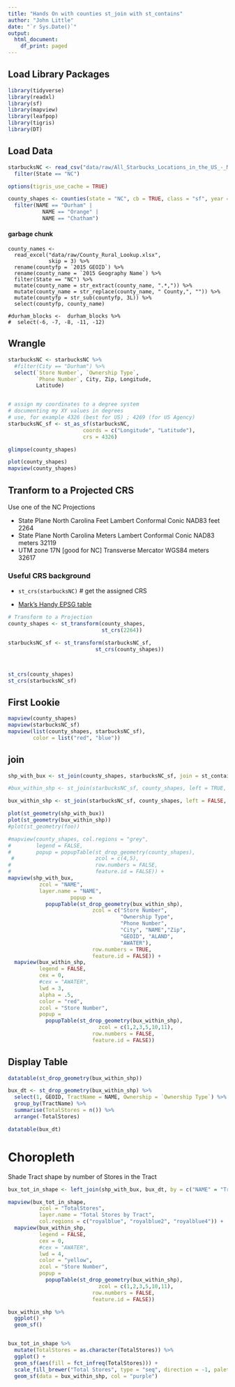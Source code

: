 ```yaml
---
title: "Hands On with counties st_join with st_contains"
author: "John Little"
date: "`r Sys.Date()`"
output:
  html_document:
    df_print: paged
---
```


## Load Library Packages

```r
library(tidyverse)
library(readxl)
library(sf)
library(mapview)
library(leafpop)
library(tigris)
library(DT)
```


## Load Data

```r
starbucksNC <- read_csv("data/raw/All_Starbucks_Locations_in_the_US_-_Map.csv") %>% 
  filter(State == "NC")

options(tigris_use_cache = TRUE)

county_shapes <- counties(state = "NC", cb = TRUE, class = "sf", year = 2014) %>% 
  filter(NAME == "Durham" | 
           NAME == "Orange" | 
           NAME == "Chatham")
```


#### garbage chunk

```
county_names <- 
  read_excel("data/raw/County_Rural_Lookup.xlsx", 
             skip = 3) %>% 
  rename(countyfp = `2015 GEOID`) %>% 
  rename(county_name = `2015 Geography Name`) %>% 
  filter(State == "NC") %>% 
  mutate(county_name = str_extract(county_name, ".*,")) %>%
  mutate(county_name = str_replace(county_name, " County,", "")) %>% 
  mutate(countyfp = str_sub(countyfp, 3L)) %>% 
  select(countyfp, county_name) 

#durham_blocks <-  durham_blocks %>%  
#  select(-6, -7, -8, -11, -12)
```


## Wrangle

```r
starbucksNC <- starbucksNC %>% 
  #filter(City == "Durham") %>% 
  select(`Store Number`, `Ownership Type`,
         `Phone Number`, City, Zip, Longitude,
         Latitude)


# assign my coordinates to a degree system
# documenting my XY values in degrees
# use, for example 4326 (best for US) ; 4269 (for US Agency)
starbucksNC_sf <- st_as_sf(starbucksNC,
                        coords = c("Longitude", "Latitude"),
                        crs = 4326)
```


```r
glimpse(county_shapes)
```



```r
plot(county_shapes)
mapview(county_shapes)
```



## Tranform to a Projected CRS

Use one of the NC Projections

- State Plane North Carolina Feet	Lambert Conformal Conic	NAD83	feet	2264
- State Plane North Carolina Meters	Lambert Conformal Conic	NAD83	meters	32119
- UTM zone 17N [good for NC]	Transverse Mercator	WGS84	meters	32617

### Useful CRS background

- `st_crs(starbucksNC)`  # get the assigned CRS

- [Mark's Handy EPSG table](https://guides.library.duke.edu/r-geospatial/CRS#s-lib-ctab-21326020-2)




```r
# Transform to a Projection
county_shapes <- st_transform(county_shapes,
                              st_crs(2264))

starbucksNC_sf <- st_transform(starbucksNC_sf,
                            st_crs(county_shapes)) 



st_crs(county_shapes)
st_crs(starbucksNC_sf)

```

## First Lookie

```r
mapview(county_shapes)
mapview(starbucksNC_sf)
mapview(list(county_shapes, starbucksNC_sf),
        color = list("red", "blue"))
```

## join

```r
shp_with_bux <- st_join(county_shapes, starbucksNC_sf, join = st_contains, left = FALSE)

#bux_within_shp <- st_join(starbucksNC_sf, county_shapes, left = TRUE, join = st_within)

bux_within_shp <- st_join(starbucksNC_sf, county_shapes, left = FALSE, join = st_within)

```


```r
plot(st_geometry(shp_with_bux))
plot(st_geometry(bux_within_shp))
#plot(st_geometry(foo))
```


```r
#mapview(county_shapes, col.regions = "grey",
#        legend = FALSE,
#        popup = popupTable(st_drop_geometry(county_shapes), 
 #                          zcol = c(4,5),
#                           row.numbers = FALSE,
#                           feature.id = FALSE)) +
mapview(shp_with_bux, 
          zcol = "NAME",
          layer.name = "NAME",
                    popup =
            popupTable(st_drop_geometry(bux_within_shp),
                           zcol = c("Store Number", 
                                    "Ownership Type", 
                                    "Phone Number", 
                                    "City", "NAME","Zip", 
                                    "GEOID", "ALAND",
                                    "AWATER"),
                           row.numbers = TRUE,
                           feature.id = FALSE)) +
  mapview(bux_within_shp,
          legend = FALSE,
          cex = 0,
          #cex = "AWATER",
          lwd = 3,
          alpha = .5,
          color = "red",
          zcol = "Store Number",
          popup =
            popupTable(st_drop_geometry(bux_within_shp),
                             zcol = c(1,2,3,5,10,11),
                           row.numbers = FALSE,
                           feature.id = FALSE))
```

## Display Table

```r
datatable(st_drop_geometry(bux_within_shp))
```


```r
bux_dt <- st_drop_geometry(bux_within_shp) %>% 
  select(1, GEOID, TractName = NAME, Ownership = `Ownership Type`) %>% 
  group_by(TractName) %>% 
  summarise(TotalStores = n()) %>% 
  arrange(-TotalStores) 

datatable(bux_dt)
```

# Choropleth 

Shade Tract shape by number of Stores in the Tract

```r
bux_tot_in_shape <- left_join(shp_with_bux, bux_dt, by = c("NAME" = "TractName"))

mapview(bux_tot_in_shape, 
          zcol = "TotalStores",
          layer.name = "Total Stores by Tract",
          col.regions = c("royalblue", "royalblue2", "royalblue4")) +
  mapview(bux_within_shp,
          legend = FALSE,
          cex = 0,
          #cex = "AWATER",
          lwd = 4,
          color = "yellow",
          zcol = "Store Number",
          popup =
            popupTable(st_drop_geometry(bux_within_shp),
                             zcol = c(1,2,3,5,10,11),
                           row.numbers = FALSE,
                           feature.id = FALSE))

```





```r
bux_within_shp %>% 
  ggplot() +
  geom_sf()


bux_tot_in_shape %>% 
  mutate(TotalStores = as.character(TotalStores)) %>%
  ggplot() +
  geom_sf(aes(fill = fct_infreq(TotalStores))) +
  scale_fill_brewer("Total Stores", type = "seq", direction = -1, palette = "Greens") +
  geom_sf(data = bux_within_shp, col = "purple") 

  
```



